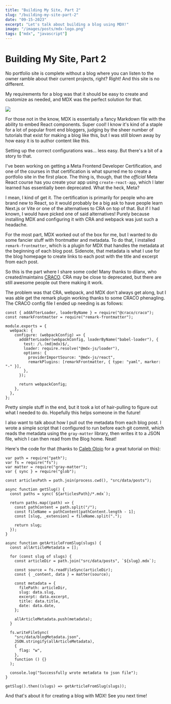 ```yaml
---
title: "Building My Site, Part 2"
slug: "/building-my-site-part-2"
date: "09-15-2023"
excerpt: "Let's talk about building a blog using MDX!"
image: "/images/posts/mdx-logo.png"
tags: ["mdx", "javascript"]
---
```



# Building My Site, Part 2

No portfolio site is complete without a blog where you can listen to the owner ramble about their current projects, right? Right! And this site is no different.

My requirements for a blog was that it should be easy to create and customize as needed, and MDX was the perfect solution for that.

<Image src="/images/posts/mdx-logo.png" />

For those not in the know, MDX is essentially a fancy Markdown file with the ability to embed React components. Super cool! I know it's kind of a staple for a lot of popular front end bloggers, judging by the sheer number of tutorials that exist for making a blog like this, but I was still blown away by how easy it is to author content like this.

Setting up the correct configurations was... less easy. But there's a bit of a story to that.

I've been working on getting a Meta Frontend Developer Certification, and one of the courses in that certification is what spurred me to create a portfolio site in the first place. The thing is, though, that the _official_ Meta React course has you create your app using `create-react-app`, which I later learned has essentially been deprecated. What the heck, Meta?

I mean, I kind of get it. The certification is primarily for people who are brand new to React, so it would probably be a big ask to have people learn Next.js or Vite or one of the alternatives to CRA on top of that. But if I had known, I would have picked one of said alternatives! Purely because installing MDX and configuring it with CRA and webpack was just such a headache.

For the most part, MDX worked out of the box for me, but I wanted to do some fancier stuff with frontmatter and metadata. To do that, I installed `remark-frontmatter`, which is a plugin for MDX that handles the metadata at the beginning of each blog post. Sidenote, that metadata is what I use for the blog homepage to create links to each post with the title and excerpt from each post.

So this is the part where I share some code! Many thanks to dilanx, who created/maintains [CRACO](https://github.com/dilanx/craco/). CRA may be close to deprecated, but there are still awesome people out there making it work.

The problem was that CRA, webpack, and MDX don't always get along, but I was able get the remark plugin working thanks to some CRACO phenagling. The CRACO config file I ended up needing is as follows:

```
const { addAfterLoader, loaderByName } = require("@craco/craco");
const remarkFrontmatter = require("remark-frontmatter");

module.exports = {
  webpack: {
    configure: (webpackConfig) => {
      addAfterLoader(webpackConfig, loaderByName("babel-loader"), {
        test: /\.(md|mdx)$/,
        loader: require.resolve("@mdx-js/loader"),
        options: {
          providerImportSource: "@mdx-js/react",
          remarkPlugins: [remarkFrontmatter, { type: "yaml", marker: "-" }],
        },
      });

      return webpackConfig;
    },
  },
};
```

Pretty simple stuff in the end, but it took a lot of hair-pulling to figure out what I needed to do. Hopefully this helps someone in the future!

I also want to talk about how I pull out the metadata from each blog post. I wrote a simple script that I configured to run before each git commit, which reads the metadata using the `gray-matter` library, then writes it to a JSON file, which I can then read from the Blog home. Neat!

Here's the code for that (thanks to [Caleb Olojo](https://www.freecodecamp.org/news/how-to-build-your-own-blog-with-next-js-and-mdx/) for a great tutorial on this):

```
var path = require("path");
var fs = require("fs");
var matter = require("gray-matter");
var { sync } = require("glob");

const articlesPath = path.join(process.cwd(), "src/data/posts");

async function getSlug() {
  const paths = sync(`${articlesPath}/*.mdx`);

  return paths.map((path) => {
    const pathContent = path.split("/");
    const fileName = pathContent[pathContent.length - 1];
    const [slug, _extension] = fileName.split(".");

    return slug;
  });
}

async function getArticleFromSlug(slugs) {
  const allArticleMetadata = [];

  for (const slug of slugs) {
    const articleDir = path.join("src/data/posts", `${slug}.mdx`);

    const source = fs.readFileSync(articleDir);
    const { _content, data } = matter(source);

    const metadata = {
      filePath: articleDir,
      slug: data.slug,
      excerpt: data.excerpt,
      title: data.title,
      date: data.date,
    };

    allArticleMetadata.push(metadata);
  }

  fs.writeFileSync(
    "src/data/blogMetadata.json",
    JSON.stringify(allArticleMetadata),
    {
      flag: "w",
    },
    function () {}
  );

  console.log("Successfully wrote metadata to json file");
}

getSlug().then((slugs) => getArticleFromSlug(slugs));
```

And that's about it for creating a blog with MDX! See you next time!